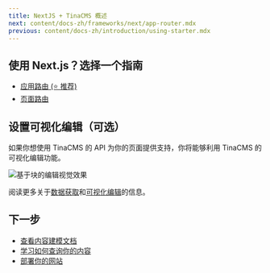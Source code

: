 ```yaml
---
title: NextJS + TinaCMS 概述
next: content/docs-zh/frameworks/next/app-router.mdx
previous: content/docs-zh/introduction/using-starter.mdx
---
```


## 使用 Next.js？选择一个指南

- [应用路由 (⭐ 推荐)](/docs/frameworks/next/app-router/)
- [页面路由](/docs/frameworks/next/pages-router)

## 设置可视化编辑（可选）

如果你想使用 TinaCMS 的 API 为你的页面提供支持，你将能够利用 TinaCMS 的可视化编辑功能。

![基于块的编辑视觉效果](/gif/blocks.gif)

阅读更多关于[数据获取](/docs/features/data-fetching/)和[可视化编辑](/docs/contextual-editing/overview/)的信息。

## 下一步

- [查看内容建模文档](/docs/schema/)
- [学习如何查询你的内容](/docs/features/data-fetching/)
- [部署你的网站](/docs/tinacloud)